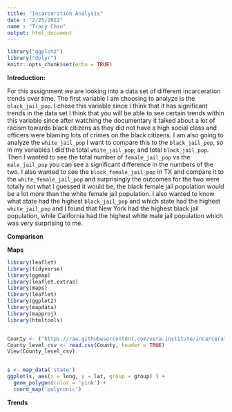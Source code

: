 ```yaml
---
title: "Incarceration Analysis"
date : "2/25/2022"
name : "Tracy Chan"
output: html_document
---
```


```r
library("ggplot2")
library("dplyr")
knitr::opts_chunk$set(echo = TRUE)
```



**Introduction:**

  For this assignment we are looking into a data set of different incarceration trends over time. The first variable I am choosing to analyze is the `black_jail_pop`. I chose this variable since I think that it has significant trends in the data set I think that you will be able to see certain trends within this variable since after watching the documentary it talked about a lot of racism towards black citizens as they did not have a high social class and officers were blaming lots of crimes on the black citizens. I am also going to analyze the `white_jail_pop` I want to compare this to the `black_jail_pop`, so in my variables I did the total `white_jail_pop`, and total `black_jail_pop`. Then I wanted to see the total number of `female_jail_pop` vs the `male_jail_pop` you can see a significant difference in the numbers of the two. I also wanted to see the `black_female_jail_pop` in TX and compare it to the `white_female_jail_pop` and surprisingly the outcomes for the two were totally not what I guessed it would be, the black female jail population would be a lot more than the white female jail population. I also wanted to know what state had the highest `black_jail_pop` and which state had the highest `white_jail_pop` and I found that New York had the highest black jail population, while California had the highest white male jail population which was very surprising to me.
  
  
**Comparison**
  
**Maps**


```r

library(leaflet)
library(tidyverse)
library(ggmap)
library(leaflet.extras)
library(maps)
library(leaflet)
library(ggplot2)
library(mapdata)
library(mapproj)
library(htmltools)


County <- ("https://raw.githubusercontent.com/vera-institute/incarceration-trends/master/incarceration_trends.csv")
County_level_csv <- read.csv(County, header = TRUE)
View(County_level_csv)


s <- map_data('state')
ggplot(s, aes(x = long, y = lat, group = group) ) + 
  geom_polygon(color = 'pink') + 
  coord_map('polyconic')

```

**Trends** 



